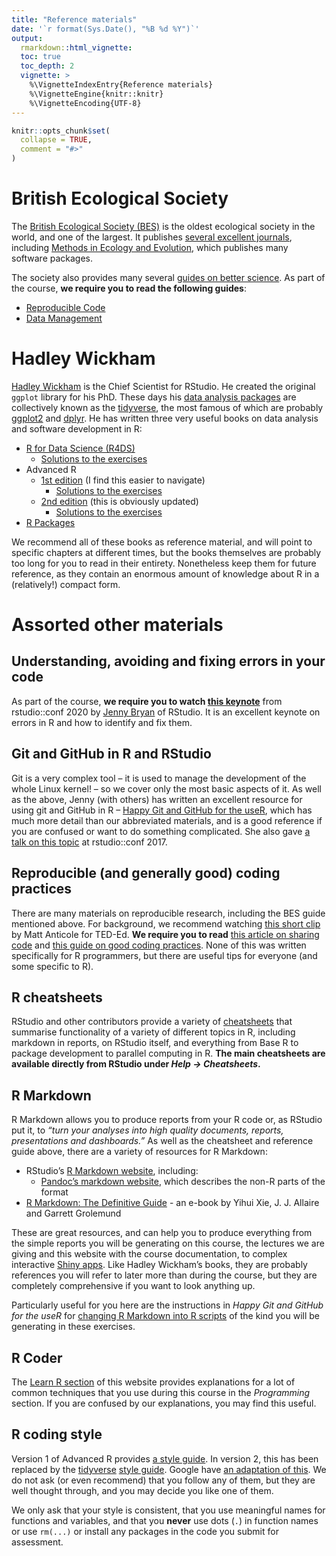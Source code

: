 ```yaml
---
title: "Reference materials"
date: '`r format(Sys.Date(), "%B %d %Y")`'
output:
  rmarkdown::html_vignette:
  toc: true
  toc_depth: 2
  vignette: >
    %\VignetteIndexEntry{Reference materials}
    %\VignetteEngine{knitr::knitr}
    %\VignetteEncoding{UTF-8}
---
```


```r
knitr::opts_chunk$set(
  collapse = TRUE,
  comment = "#>"
)
```

# British Ecological Society

The [British Ecological Society (BES)][BES] is the oldest ecological society in
the world, and one of the largest. It publishes [several excellent
journals][BES-journals], including [Methods in Ecology and Evolution][BES-MEE],
which publishes many software packages.

The society also provides many several [guides on better science][BES-guides].
As part of the course, **we require you to read the following guides**:

- [Reproducible Code][BES-repro]
- [Data Management][BES-data]

# Hadley Wickham

[Hadley Wickham][hadley-wickham] is the Chief Scientist for RStudio. He created
the original `ggplot` library for his PhD. These days his
[data analysis packages][tidyverse-packages] are collectively known as the
[tidyverse][tidyverse], the most famous of which are probably [ggplot2][ggplot2]
and [dplyr][dplyr]. He has written three very useful books on data analysis and
software development in R:

- [R for Data Science (R4DS)][R4DS]
  * [Solutions to the exercises][R4DS-solutions]
- Advanced R
  - [1st edition][advanced-r] (I find this easier to navigate)
    * [Solutions to the exercises][advanced-r-solutions]
  - [2nd edition][advanced-r2] (this is obviously updated)
    * [Solutions to the exercises][advanced-r2-solutions]
- [R Packages][r-packages]

We recommend all of these books as reference material, and will point to
specific chapters at different times, but the books themselves are probably too
long for you to read in their entirety. Nonetheless keep them for future
reference, as they contain an enormous amount of knowledge about R in a
(relatively!) compact form.

# Assorted other materials

## Understanding, avoiding and fixing errors in your code

As part of the course, **we require you to watch [this
keynote][rstudioconf2020-jb]** from rstudio::conf 2020 by [Jenny
Bryan][jenny-bryan] of RStudio. It is an excellent keynote on errors in R and
how to identify and fix them.

## Git and GitHub in R and RStudio

Git is a very complex tool -- it is used to manage the development of the whole
Linux kernel! -- so we cover only the most basic aspects of it. As well as the
above, Jenny (with others) has written an excellent resource for using git and
GitHub in R -- [Happy Git and GitHub for the useR][happy-git], which has much
more detail than our abbreviated materials, and is a good reference if you are
confused or want to do something complicated. She also gave [a talk on this
topic][rstudioconf2017-jb] at rstudio::conf 2017.

## Reproducible (and generally good) coding practices

There are many materials on reproducible research, including the BES guide
mentioned above. For background, we recommend watching [this short
clip][ted-repro] by Matt Anticole for TED-Ed. **We require you to read** [this
article on sharing code][nature-repro] and [this guide on good coding
practices][dataist-coding]. None of this was written specifically for R
programmers, but there are useful tips for everyone (and some specific to R).

## R cheatsheets

RStudio and other contributors provide a variety of [cheatsheets][rstudio-cheat]
that summarise functionality of a variety of different topics in R, including
markdown in reports, on RStudio itself, and everything from Base R to package
development to parallel computing in R. **The main cheatsheets are available
directly from RStudio under *Help -> Cheatsheets*.**

## R Markdown

R Markdown allows you to produce reports from your R code or, as RStudio put it,
to *"turn your analyses into high quality documents, reports, presentations and
dashboards."* As well as the cheatsheet and reference guide above, there are a
variety of resources for R Markdown:

- RStudio's [R Markdown website][rmd-rstudio], including:
  * [Pandoc's markdown website][rmd-pandoc], which describes the non-R parts of
    the format
- [R Markdown: The Definitive Guide][rmd-book] - an e-book by Yihui Xie, J. J.
  Allaire and Garrett Grolemund
  
These are great resources, and can help you to produce everything from the
simple reports you will be generating on this course, the lectures we are giving
and this website with the course documentation, to complex interactive [Shiny
apps][shiny-rstudio]. Like Hadley Wickham's books, they are probably references
you will refer to later more than during the course, but they are completely
comprehensive if you want to look anything up.

Particularly useful for you here are the instructions in *Happy Git and GitHub
for the useR* for [changing R Markdown into R scripts][rmd-to-r] of the kind you
will be generating in these exercises.

## R Coder

The [Learn R section][rcoder-learnr] of this website provides explanations for a
lot of common techniques that you use during this course in the *Programming*
section. If you are confused by our explanations, you may find this useful.

## R coding style

Version 1 of Advanced R provides [a style guide][style-advanced-r]. In version
2, this has been replaced by the [tidyverse][tidyverse] [style
guide][style-tidyverse]. Google have [an adaptation of this][style-google].
We do not ask (or even recommend) that you follow any of them, but they are well
thought through, and you may decide you like one of them.

We only ask that your style is consistent, that you use meaningful names for
functions and variables, and that you **never** use dots (`.`) in function names
or use `rm(...)` or install any packages in the code you submit for assessment.

[hadley-wickham]: https://rstudio.com/speakers/hadley-wickham
[tidyverse]: https://www.tidyverse.org
[tidyverse-packages]: https://www.tidyverse.org/packages
[style-tidyverse]: https://style.tidyverse.org
[ggplot2]: https://ggplot2.tidyverse.org
[dplyr]: https://dplyr.tidyverse.org
[R4DS]: https://r4ds.had.co.nz
[R4DS-solutions]: https://jrnold.github.io/r4ds-exercise-solutions
[advanced-r]: http://adv-r.had.co.nz
[advanced-r-solutions]: https://advanced-r-solutions-ed1.netlify.app
[style-advanced-r]: http://adv-r.had.co.nz/Style.html
[advanced-r2]: https://adv-r.hadley.nz
[advanced-r2-solutions]: http://advanced-r-solutions.rbind.io
[r-packages]: https://r-pkgs.org

[BES]: https://www.britishecologicalsociety.org
[BES-journals]: https://www.britishecologicalsociety.org/publications/journals
[BES-MEE]: https://www.britishecologicalsociety.org/publications/journals/methods-in-ecology-and-evolution
[BES-guides]: https://www.britishecologicalsociety.org/publications/guides-to
[BES-repro]: https://www.britishecologicalsociety.org/wp-content/uploads/2019/06/BES-Guide-Reproducible-Code-2019.pdf
[BES-data]: https://www.britishecologicalsociety.org/wp-content/uploads/2019/06/BES-Guide-Data-Management-2019.pdf

[jenny-bryan]: https://rstudio.com/speakers/jenny-bryan
[happy-git]: https://happygitwithr.com
[rmd-to-r]: https://happygitwithr.com/r-test-drive.html

[rstudioconf2020-jb]: https://rstudio.com/resources/rstudioconf-2020/object-of-type-closure-is-not-subsettable
[rstudioconf2017-jb]: https://rstudio.com/resources/rstudioconf-2017/happy-git-and-gihub-for-the-user-tutorial

[rstudio-cheat]: https://rstudio.com/resources/cheatsheets
[rmd-rstudio]: https://rmarkdown.rstudio.com
[rmd-book]: https://bookdown.org/yihui/rmarkdown
[rmd-pandoc]: https://rmarkdown.rstudio.com/authoring_pandoc_markdown.html
[shiny-rstudio]: https://shiny.rstudio.com

[nature-repro]: https://www.nature.com/articles/nn.4550
[dataist-coding]: https://thedataist.com/ten-good-coding-practices-for-data-scientists
[ted-repro]: https://ed.ted.com/lessons/is-there-a-reproducibility-crisis-in-science-matt-anticole

[rcoder-learnr]: https://r-coder.com/learn-r

[style-google]: https://google.github.io/styleguide/Rguide.html

